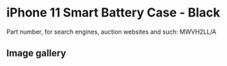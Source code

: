 
# iPhone 11 Smart Battery Case - Black

Part number, for search engines, auction websites and such: MWVH2LL/A

## Image gallery

<div style={{ width: '100%', maxWidth: '768px' }}>
<GalleryComponent
    images={[
      {
        original: "/everysource/MWVH2.webp",
        thumbnail: "/everypreview/MWVH2.webp",
      },
      {
        original: "/everysource/MWVH2_AV1.webp",
        thumbnail: "/everypreview/MWVH2_AV1.webp",
      },
      {
        original: "/everysource/MWVH2_AV2.webp",
        thumbnail: "/everypreview/MWVH2_AV2.webp",
      },
      {
        original: "/everysource/MWVH2_AV3.webp",
        thumbnail: "/everypreview/MWVH2_AV3.webp",
      },
      {
        original: "/everysource/MWVH2_AV4.webp",
        thumbnail: "/everypreview/MWVH2_AV4.webp",
      },
      {
        original: "/everysource/MWVH2_AV5.webp",
        thumbnail: "/everypreview/MWVH2_AV5.webp",
      },
      {
        original: "/everysource/MWVH2_AV6.webp",
        thumbnail: "/everypreview/MWVH2_AV6.webp",
      },
      {
        original: "/everysource/MWVH2_AV7.webp",
        thumbnail: "/everypreview/MWVH2_AV7.webp",
      },
      {
        original: "/everysource/MWVH2_AV8.webp",
        thumbnail: "/everypreview/MWVH2_AV8.webp",
      }
    ]}
  />
</div>